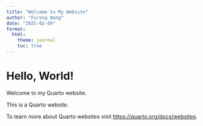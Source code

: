 ```yaml
---
title: "Welcome to My Website"
author: "Furong Wang"
date: "2025-02-09"
format:
  html:
    theme: journal
    toc: true
---
```

# Hello, World!  
Welcome to my Quarto website.  

This is a Quarto website.

To learn more about Quarto websites visit <https://quarto.org/docs/websites>.
